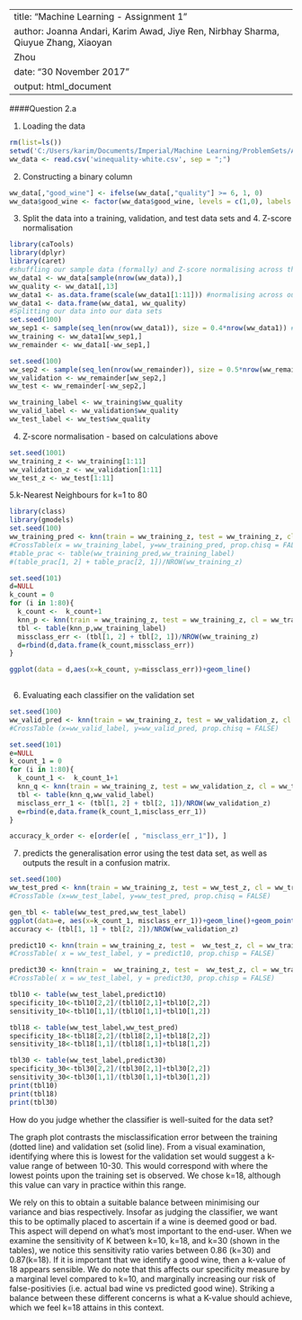 
---
title: "Machine Learning - Assignment 1"
author: Joanna Andari, Karim Awad, Jiye Ren, Nirbhay Sharma, Qiuyue Zhang, Xiaoyan
  Zhou
date: "30 November 2017"
output: html_document
---

####Question 2.a

1. Loading the data
```r
rm(list=ls())
setwd('C:/Users/karim/Documents/Imperial/Machine Learning/ProblemSets/Assignment1')
ww_data <- read.csv('winequality-white.csv', sep = ";")

```

2. Constructing a binary column

```r
ww_data[,"good_wine"] <- ifelse(ww_data[,"quality"] >= 6, 1, 0)
ww_data$good_wine <- factor(ww_data$good_wine, levels = c(1,0), labels = c("good_wine", "bad_wine"))

```

3. Split the data into a training, validation, and test data sets and 4. Z-score normalisation

```r
library(caTools)
library(dplyr)
library(caret)
#shuffling our sample data (formally) and Z-score normalising across the entire dataset
ww_data1 <- ww_data[sample(nrow(ww_data)),]
ww_quality <- ww_data1[,13]
ww_data1 <- as.data.frame(scale(ww_data1[1:11])) #normalising across our entire dataset
ww_data1 <- data.frame(ww_data1, ww_quality)
#Splitting our data into our data sets
set.seed(100)
ww_sep1 <- sample(seq_len(nrow(ww_data1)), size = 0.4*nrow(ww_data1)) #this does shuffle our sample again
ww_training <- ww_data1[ww_sep1,]
ww_remainder <- ww_data1[-ww_sep1,]

set.seed(100)
ww_sep2 <- sample(seq_len(nrow(ww_remainder)), size = 0.5*nrow(ww_remainder)) #this assigns 30% of our sample each to validation and test sets 
ww_validation <- ww_remainder[ww_sep2,]
ww_test <- ww_remainder[-ww_sep2,]

ww_training_label <- ww_training$ww_quality
ww_valid_label <- ww_validation$ww_quality
ww_test_label <- ww_test$ww_quality

```
4. Z-score normalisation - based on calculations above

```r
set.seed(1001)
ww_training_z <- ww_training[1:11]
ww_validation_z <- ww_validation[1:11]
ww_test_z <- ww_test[1:11]

```


5.k-Nearest Neighbours for k=1 to 80

```r
library(class)
library(gmodels)
set.seed(100)
ww_training_pred <- knn(train = ww_training_z, test = ww_training_z, cl = ww_training_label, k = 80)
#CrossTable(x = ww_training_label, y=ww_training_pred, prop.chisq = FALSE)
#table_prac <- table(ww_training_pred,ww_training_label)
#(table_prac[1, 2] + table_prac[2, 1])/NROW(ww_training_z)

set.seed(101)
d=NULL
k_count = 0
for (i in 1:80){
  k_count <-  k_count+1
  knn_p <- knn(train = ww_training_z, test = ww_training_z, cl = ww_training_label, k = i)
  tbl <- table(knn_p,ww_training_label)
  missclass_err <- (tbl[1, 2] + tbl[2, 1])/NROW(ww_training_z)
  d=rbind(d,data.frame(k_count,missclass_err))
}

ggplot(data = d,aes(x=k_count, y=missclass_err))+geom_line()
  
```


6. Evaluating each classifier on the validation set

```r
set.seed(100)
ww_valid_pred <- knn(train = ww_training_z, test = ww_validation_z, cl = ww_training_label, k = 80)
#CrossTable (x=ww_valid_label, y=ww_valid_pred, prop.chisq = FALSE)

set.seed(101)
e=NULL
k_count_1 = 0
for (i in 1:80){
  k_count_1 <-  k_count_1+1
  knn_q <- knn(train = ww_training_z, test = ww_validation_z, cl = ww_training_label, k = i)
  tbl <- table(knn_q,ww_valid_label)
  misclass_err_1 <- (tbl[1, 2] + tbl[2, 1])/NROW(ww_validation_z)
  e=rbind(e,data.frame(k_count_1,misclass_err_1))
}

accuracy_k_order <- e[order(e[ , "misclass_err_1"]), ]

```

7. predicts the generalisation error using the test data set, as well as outputs the result in a confusion matrix.

```r
set.seed(100)
ww_test_pred <- knn(train = ww_training_z, test = ww_test_z, cl = ww_training_label, k = 18)
#CrossTable (x=ww_test_label, y=ww_test_pred, prop.chisq = FALSE)

gen_tbl <- table(ww_test_pred,ww_test_label)
ggplot(data=e, aes(x=k_count_1, misclass_err_1))+geom_line()+geom_point(data=d, aes(x=k_count, y=missclass_err)) +ylab("mis-classification error")+xlab("K number")
accuracy <- (tbl[1, 1] + tbl[2, 2])/NROW(ww_validation_z)

predict10 <- knn(train = ww_training_z, test =  ww_test_z, cl = ww_training_label, k =10)
#CrossTable( x = ww_test_label, y = predict10, prop.chisp = FALSE)

predict30 <- knn(train =  ww_training_z, test =  ww_test_z, cl = ww_training_label, k =30)
#CrossTable( x = ww_test_label, y = predict30, prop.chisp = FALSE)

tbl10 <- table(ww_test_label,predict10)
specificity_10<-tbl10[2,2]/(tbl10[2,1]+tbl10[2,2])
sensitivity_10<-tbl10[1,1]/(tbl10[1,1]+tbl10[1,2])

tbl18 <- table(ww_test_label,ww_test_pred)
specificity_18<-tbl18[2,2]/(tbl18[2,1]+tbl18[2,2])
sensitivity_18<-tbl18[1,1]/(tbl18[1,1]+tbl18[1,2])

tbl30 <- table(ww_test_label,predict30)
specificity_30<-tbl30[2,2]/(tbl30[2,1]+tbl30[2,2])
sensitivity_30<-tbl30[1,1]/(tbl30[1,1]+tbl30[1,2])
print(tbl10)
print(tbl18)
print(tbl30)


```

How do you judge whether the classifier is well-suited for the data set?

The graph plot contrasts the misclassification error between the training (dotted line) and validation set (solid line). From a visual examination, identifying where this is lowest for the validation set would suggest a k-value range of between 10-30. This would correspond with where the lowest points upon the training set is observed. We chose k=18, although this value can vary in practice within this range.

We rely on this to obtain a suitable balance between minimising our variance and bias respectively. Insofar as judging the classifier, we want this to be optimally placed to ascertain if a wine is deemed good or bad. This aspect will depend on what's most important to the end-user. When we examine the sensitivity of K between k=10, k=18, and k=30 (shown in the tables), we notice this sensitivity ratio varies between 0.86 (k=30) and 0.87(k=18). If it is important that we identify a good wine, then a k-value of 18 appears sensible. We do note that this affects our specificity measure by a marginal level compared to k=10, and marginally increasing our risk of false-positivies (i.e. actual bad wine vs predicted good wine). Striking a balance between these different concerns is what a K-value should achieve, which we feel k=18 attains in this context.

